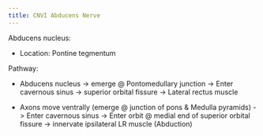 ```yaml
---
title: CNVI Abducens Nerve
---
```



<!-- 
to read
- Chapter 12 Brainstem I: Surface Anatomy and Cranial Nerves @blumenfeldNeuroanatomyClinicalCases2022 

-->

Abducens nucleus:

- Location: Pontine tegmentum

Pathway: 

- Abducens nucleus -> emerge @ Pontomedullary junction -> Enter cavernous sinus -> superior orbital fissure -> Lateral rectus muscle

- Axons move ventrally (emerge @ junction of pons & Medulla pyramids) -> Enter cavernous sinus -> Enter orbit @ medial end of superior orbital fissure -> innervate ipsilateral LR muscle (Abduction)
